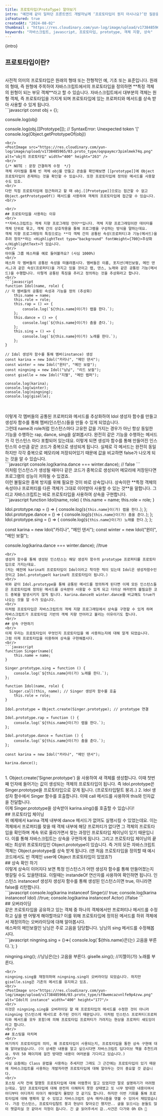 ```yaml
---
title: 프로토타입(ProtoType) 알아보기
intro: "예전에 같이 일하던 프론트엔드 개발자님께 ‘프로토타입이 뭔지 아시나요?’란 질문을 받은 적이 있는데요. 머리 속에 둥둥 떠오르는 내용들을 말로 설명하기 어려웠던 기억이 납니다. 공부를 하다보면 강의를 듣거나 문서를 읽은 것만으로 이해했다고 착각하기 쉬운 것 같습니다. 머리로 어렴풋하게 알고 있는 것과 실제로 다른 사람에게 말로 설명하는 것에는 아주 큰 차이가 있는데 말이죠. 오늘은 제가 알고 있다고 착각했던 프로토타입에 대해 정리해보겠습니다."
isFeatured: true
createdAt: "2024-08-02"
thumbnail : "https://res.cloudinary.com/yun-log/image/upload/v1738485967/03.proto_type/je2oqqz4nkbxi24qswbz.jpg"
keywords: "자바스크립트, javascript, 프로토타입, prototype, 객체 지향, 상속"
---
```

<p>{intro}</p>
<Spacing size="lg" />

## 프로토타입이란?
<br/>
 사전적 의미의 프로토타입은 원래의 형태 또는 전형적인 예, 기초 또는 표준입니다. 원래의 형태, 즉 원형에 주목하여 자바스크립트에서의 프로토타입을 정의하면 **특정 객체의 원형이 되는 부모 객체**라고 할 수 있습니다. 자바스크립트에서 대부분의 객체는 원형 객체, 즉 프로토타입을 가지게 되며 프로토타입에 있는 프로퍼티와 메서드를 상속 받아 사용할 수 있게 됩니다.
<br/>
```javascript
const obj = {};

console.log(obj)

console.log(obj.[[Prototype]]);
// SyntaxError: Unexpected token '['
console.log(Object.getPrototypeOf(obj))
```
<br/>
<PostImage src="https://res.cloudinary.com/yun-log/image/upload/v1738485965/03.proto_type/oqnpaymcr3pimlmek74q.png" alt="obj의 프로토타입" width="400" height="263" />
<br/>
{/* NOTE : 문장 간결하게 수정  */}
객체 리터럴을 통해 빈 객체 obj를 만들고 콘솔을 확인해보면 [[prototype]]에 Object 프로토타입이 존재하는 것을 확인할 수 있습니다. 또한 프로토타입에 정의된 메서드를 사용할 수도 있죠.
<br/>
다만 직접 프로토타입에 접근하려고 할 때 obj.[[Prototype]]으로는 접근할 수 없고 Object.getPrototypeOf() 메서드를 사용하여 객체의 프로토타입에 접근할 수 있습니다. 
<br/>

<br/>
## 프로토타입을 사용하는 이유
<br/>
**자바스크립트는 객체 지향 프로그래밍 언어**입니다. 객체 지향 프로그래밍이란 데이터를 객체 단위로 묶고, 객체 간의 상호작용을 통해 프로그램을 구성하는 방식을 말하는데요. 
객체 지향 프로그래밍의 특징으로는 **각 객체 간의 공통된 속성(프로퍼티)과 기능(메서드)을 추려 정의**하는 <HighlightText type="background" fontWeight={700}>추상화</HighlightText>가 있습니다.
<br/>
아이돌 그룹 에스파를 예로 들어볼까요? (사심 1000%)
<br/>
에스파 각 멤버들의 공통된 속성을 떠올려봅시다. 멤버들은 이름, 포지션(메인보컬, 메인 댄서…)과 같은 속성(프로퍼티)을 가지고 있을 것이고 랩, 댄스, 노래와 같은 공통된 기능(메서드)을 수행합니다. 이렇게 공통된 특징을 추리고 정의하는 것을 추상화라고 합니다.  
<br/>
```javascript
function Idol(name, role) { 
// 각 멤버들의 공통된 속성과 기능을 정의 (추상화)
	this.name = name;
    this.role = role;
    this.rap = () => {
		console.log(`${this.name}이(가) 랩을 한다.`);
    };
    this.dance = () => {
	    console.log(`${this.name}이(가) 춤을 춘다.`);
    };
    this.sing = () => {
	    console.log(`${this.name}이(가) 노래를 한다.`);
    };
}

// Idol 생성자 함수를 통해 멤버(instance) 생성
const karina = new Idol("카리나", "메인 댄서"); 
const winter = new Idol("윈터", "메인 보컬");
const ningning = new Idol("닝닝", "리드 보컬");
const giselle = new Idol("지젤", "메인 랩퍼");

console.log(karina);
console.log(winter);
console.log(ningning);
console.log(giselle);

```
<br/>
<PostImage src="https://res.cloudinary.com/yun-log/image/upload/v1738485964/03.proto_type/d0km1gr35h4fu1poryuq.png" alt="프로토타입 체이닝" width="400" height="449"/>
<br/>
이렇게 각 멤버들의 공통된 프로퍼티와 메서드를 추상화하여 Idol 생성자 함수를 만들고 생성자 함수를 통해 멤버(인스턴스)들을 만들 수 있게 되었습니다. 
<br/>
그런데 name과 role처럼 인스턴스마다 고유한 값을 가지는 경우가 아닌 항상 동일한 기능을 수행하는 rap, dance, sing을 살펴봅시다. 완전히 같은 기능을 수행하는 메서드가 각 인스턴스 마다 포함되어 있는데요. 이렇게 되면 생성자 함수를 통해 만들어진 인스턴스의 수만큼 같은 코드가 중복으로 생성되게 됩니다. 실제로 각 메서드는 완전히 동일하지만 각각 중복으로 메모리에 저장되어있기 때문에 값을 비교하면 false가 나오게 되는 것을 알 수 있습니다.
<br/>
 ```javascript
console.log(karina.dance === winter.dance); // false
```
<br/>
이처럼 인스턴스가 생성될 때마다 같은 코드가 중복으로 생성되어 메모리에 저장된다면 프로그램의 성능이 저하될 수 있겠죠.
<br/>
이런 불필요한 중복 방지를 위해 필요한 것이 바로 <HighlightText type="background" fontWeight={700}>상속</HighlightText>입니다. 상속이란 **특정 객체의 속성이나 프로퍼티를 다른 객체가 그대로 이어받아 사용할 수 있는 것**을 말합니다. 그리고 자바스크립트는 바로 프로토타입을 사용하여 상속을 구현합니다.
<br/>
```javascript
function Idol(name, role) {
	this.name = name;
    this.role = role;
}

Idol.prototype.rap = () => {
    console.log(`${this.name}이(가) 랩을 한다.`);
};
Idol.prototype.dance = () => {
	console.log(`${this.name}이(가) 춤을 춘다.`);
};
Idol.prototype.sing = () => {
	console.log(`${this.name}이(가) 노래를 한다.`);
};

const karina = new Idol("카리나", "메인 댄서"); 
const winter = new Idol("윈터", "메인 보컬");

console.log(karina.dance === winter.dance); //true
```
<br/>
생성자 함수를 통해 생성된 인스턴스는 해당 생성자 함수의 prototype 프로퍼티를 프로토타입으로 가지는데요.
(저는 예전에 karina의 프로토타입이 Idol이라고 착각한 적이 있는데 Idol은 생성자함수인 것이고 Idol.prototype이 karina의 프로토타입이 됩니다.)
<br/>
위와 같이 Idol.prototype을 통해 공통된 메서드를 정의하게 된다면 이제 모든 인스턴스들은 프로토타입에 정의된 메서드를 상속받아 사용할 수 있게 되고 더이상 여러번의 불필요한 코드 중복을 발생시키지 않게 됩니다. karina.dance와 winter.dance를 비교해도 true가 나오는 것을 알 수가 있습니다.
<br/>
이처럼 프로토타입은 자바스크립트의 객체 지향 프로그래밍에서 상속을 구현할 수 있게 하며 자바스크립트가 프로토타입 기반의 객체 지향 언어라고 불리는 이유이기도 합니다.
<br/>
## 상속 구현하기
<br/>
이제 우리는 프로토타입이 무엇인지 프로토타입을 왜 사용하는지에 대해 알게 되었습니다. 
그럼 이제 프로토타입을 이용하여 상속을 구현해봅시다.
<br/>
```javascript
function Singer(name){
	this.name = name;
}
      
Singer.prototype.sing = function () {
	console.log(`${this.name}이(가) 노래를 한다.`);
};

function Idol(name, role) {
  Singer.call(this, name); // Singer 생성자 함수를 호출
	this.role = role;
}

Idol.prototype = Object.create(Singer.prototype); // prototype 연결

Idol.prototype.rap = function () {
	console.log(`${this.name}이(가) 랩을 한다.`);
};

Idol.prototype.dance = function () {
	console.log(`${this.name}이(가) 춤을 춘다.`);
};

const karina = new Idol("카리나", "메인 댄서");

karina.dance();

```
<br/>
1. Object.create('Signer.prototype') 을 사용하여 새 객체를 생성합니다. 이때 첫번째 인자에 들어가는 값이 생성되는 객체의 프로토타입이 됩니다. 
즉 Idol.prototype은 Singer.prototype을 프로토타입으로 갖게 됩니다. (프로토타입탈트 붕괴..)
2. Idol 생성자 함수에서 Singer 함수를 호출합니다. 이때 call 메서드를 사용하여 this와 인자값을 전달합니다.
<br/>
이제 Singer.prototype을 상속받아 karina.sing()를 호출할 수 있습니다!
<br/>
## 프로토타입 체이닝
<br/>
위 예제에서 karina 객체 내부에 dance 메서드가 없어도 실행시킬 수 있었는데요. 이는 객체에서 프로퍼티를 찾을 때 객체 내부에 해당 프로퍼티가 없다면 그 객체의 프로토타입을 확인하며 계속 위로 올라가면서 찾는 과정인 프로토타입 체이닝이 있기 때문입니다. 이를 통해 자바스크립트는 상속을 구현하게 됩니다. 그리고 프로토타입 체이닝의 끝에는 최상위 프로토타입인 Object.prototype이 있습니다. 즉 거의 모든 자바스크립트 객체는 Object.prototype를 상속 받게 됩니다.
(맨 처음 프로토타입을 정의할 때 예시코드에서도 빈 객체인 user에 Object 프로토타입이 있었죠?)
<br/>
## 상속 확인 하기
<br/>
이렇게 상속이 이어지다 보면 특정 인스턴스가 어떤 생성자 함수를 통해 만들어졌는지 헷갈릴 수도 있을텐데요. 이럴때는 instandeOf 연산자를 사용하여 확인하면 됩니다. 인스턴스 instanceof 생성자 생성자 함수를 통해 생성된 인스턴스이면 true, 아니라면 false를 리턴합니다.
<br/>
```javascript
console.log(karina instanceof Singer)// true;
console.log(karina instanceof Idol) //true;
console.log(karina instanceof Actor) //false
```
<br/>
## 오버라이딩
<br/>
같은 프로토타입을 공유하고 있는 객체 중 하나의 객체에서만 프로퍼티나 메서드를 수정하고 싶을 땐 어떻게 해야할까요? 이를 위해 프로토타입에 정의된 메서드를 하위 객체에서 재정의하는 오버라이딩에 대해 알아봅시다.
<br/>
에스파의 메인보컬인 닝닝은 주로 고음을 담당합니다. 닝닝의 sing 메서드를 수정해봅시다.
<br/>
```javascript
ningning.sing = ()=>{
	console.log(`${this.name}은(는) 고음을 부른다.`);
}

ningning.sing(); //닝닝은(는) 고음을 부른다.
giselle.sing(); //지젤이(가) 노래를 부른다.

```
<br/>
ningning.sing을 재정의하여 ningning.sing이 오버라이딩 되었습니다. 하지만 giselle.sing은 기존의 메서드를 유지하고 있죠. 
<br/>
<PostImage src="https://res.cloudinary.com/yun-log/image/upload/v1738485966/03.proto_type/sf8wemcazvnlfe9p4zvw.png" alt="Idol의 instance" width="400" height="177"/>
<br/>
이것은 ningning.sing을 오버라이딩 할 때 프로토타입의 메서드를 수정한 것이 아니라 ningning 인스턴스에 메서드로 추가된 것이기 때문입니다. 이처럼 인스턴스 프로퍼티(프로퍼티와 메서드를 모두 포함)에 의해 프로토타입 프로퍼티가 가려지는 현상을 프로퍼티 섀도잉이라고 합니다.
<br/>
## 포스팅을 마치며
<br/>
여기까지 프로토타입의 의미, 왜 프로토타입이 사용되는지, 프로토타입을 통한 상속 구현에 대해 알아보았습니다. (더 상세한 내용을 알고 싶으시다면 자바스크립트 딥다이브 책을 추천드려요. 무려 50 페이지에 걸친 방대한 내용이 여러분을 기다리고 있습니다.) 
<br/>
사실 요즘에는 Class 문법을 사용하는 추세지만 그래도 그 근간에는 프로토타입이 있기 때문에 자바스크립트를 사용하는 개발자라면 프로토타입에 대해 알아두는 것이 중요할 것 같습니다.
<br/>
포스팅 시작 전에 말했듯 프로토타입에 대해 어렴풋이 알고 있었지만 말로 설명하기가 어려웠는데요. 일단 프로토타입에 대해 완전히 이해하지 못한 상태였고 또 너무 방대한 내용이여서 어디부터 어디까지 이야기 해야할지 몰랐던 것 같기도 합니다. 하지만 이번 기회를 통해 프로토타입에 대해 명확히 알 수 있었고 자바스크립트 상속 매커니즘을 엿볼 수 있어서 재밌었습니다. 가끔 인스턴스, 프로토타입탈트 붕괴 현상이 찾아오긴 했지만.. 글을 읽으시는 분들도 많이 헷갈리실 것 같아서 걱정이 듭니다. 긴 글 읽어주셔서 감..사건은 다가와 Oh Eh 👻

